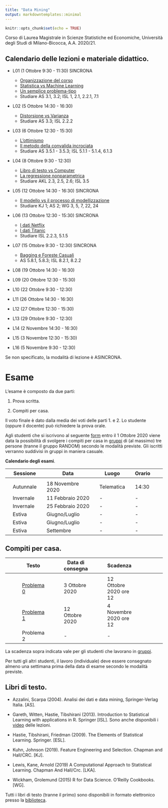 ```yaml
---
title: "Data Mining"
output: markdowntemplates::minimal
---
```


```r
knitr::opts_chunk$set(echo = TRUE)
```

Corso di Laurea Magistrale in Scienze Statistiche ed Economiche, Università degli Studi di Milano-Bicocca, A.A. 2020/21.

## Calendario delle lezioni e materiale didattico.

* L01 (1 Ottobre 9:30 - 11:30) SINCRONA
  * [Organizzazione del corso](docs/lezioni/L01/Organizzazione.html)
  * [Statistica vs Machine Learning](docs/lezioni/L01/Introduzione.html)
  * [Un semplice problema-tipo](docs/lezioni/L01/ProblemaTipo.html)
  * Studiare AS 3.1, 3.2; ISL 1, 2.1, 2.2.1, 7.1
  
* L02 (5 Ottobre 14:30 - 16:30)
  * [Distorsione vs Varianza](docs/lezioni/L02/DistorsioneVsVarianza.html)
  * Studiare AS 3.3; ISL 2.2.2
  
* L03 (6 Ottobre 12:30 - 15:30)
  * [L'ottimismo](docs/lezioni/L03/Ottimismo.html)
  * [Il metodo della convalida incrociata](docs/lezioni/L03/ConvalidaIncrociata.html)
  * Studiare AS 3.5.1 - 3.5.3; ISL 5.1.1 - 5.1.4, 6.1.3
  
* L04 (8 Ottobre 9:30 - 12:30) 
  * [Libro di testo vs Computer](docs/lezioni/L04/LibroVsComputer.html)
  * [La regressione nonparametrica](docs/lezioni/L04/kNN.html)
  * Studiare AKL 2.3, 2.5, 2.6; ISL 3.5

* L05 (12 Ottobre 14:30 - 16:30) SINCRONA
  * [Il modello vs il processo di modellizzazione](docs/lezioni/L05/ModelVsPM.html)
  * Studiare KJ 1; AS 2; WG 3, 5, 7, 22, 24

* L06 (13 Ottobre 12:30 - 15:30) SINCRONA
  * [I dati Netflix](docs/lezioni/L06/Netflix.html)
  * [I dati Titanic](docs/lezioni/L06/Titanic.html)
  * Studiare ISL 2.2.3, 5.1.5

* L07 (15 Ottobre 9:30 - 12:30) SINCRONA
  * [Bagging e Foreste Casuali](docs/lezioni/L07/BaggingFC.html)
  * AS 5.8.1, 5.8.3; ISL 8.2.1, 8.2.2

* L08 (19 Ottobre 14:30 - 16:30) 

* L09 (20 Ottobre 12:30 - 15:30) 

* L10 (22 Ottobre 9:30 - 12:30) 

* L11 (26 Ottobre 14:30 - 16:30) 

* L12 (27 Ottobre 12:30 - 15:30) 

* L13 (29 Ottobre 9:30 - 12:30) 

* L14 (2 Novembre 14:30 - 16:30) 

* L15 (3 Novembre 12:30 - 15:30) 

* L16 (5 Novembre 9:30 - 12:30) 


Se non specificato, la modalità di lezione è ASINCRONA.

# Esame

L'esame è composto da due parti:

1. Prova scritta.

2. Compiti per casa.

Il voto finale è dato dalla media dei voti delle parti 1. e 2. Lo studente (oppure il docente) può richiedere la prova orale.

Agli studenti che si iscrivono al seguente [form](https://docs.google.com/forms/d/e/1FAIpQLSdOOTc_IcCx8Nzv7JhxqIcs7C3nvTv9mdUS3PpMSMpF7thNxQ/viewform?usp=sf_link) entro il 1 Ottobre 2020 viene data la possibilità di svolgere i compiti per casa in [gruppi](docs/hw/gruppiDM.pdf) di (al massimo) tre persone (tranne il gruppo RANDOM) secondo le modalità previste. Gli iscritti verranno suddivisi in gruppi in maniera casuale. 

**Calendario degli esami**.

|| Sessione || Data || Luogo || Orario ||
|-|-|-|-|-|-|-|-|-|-|
||  || ||  ||  || ||
|| Autunnale || 18 Novembre 2020 || Telematica ||  14:30||
|| Invernale || 11 Febbraio 2020 || - || -  ||
|| Invernale || 25 Febbraio 2020 || -  || - ||
|| Estiva || Giugno/Luglio || - || -  ||
|| Estiva || Giugno/Luglio  || -  || -  ||
|| Estiva || Settembre  || -  || -  ||

## Compiti per casa.

|| Testo || Data di consegna || Scadenza ||
|-|-|-|-|-|-|-|-|
||  || ||  ||  ||
|| [Problema 0](docs/hw/Problema0.pdf) || 3 Ottobre 2020 || 12 Ottobre 2020 ore 12 ||
|| [Problema 1](docs/hw/Problema1.pdf) ||  12 Ottobre 2020 || 4 Novembre 2020 ore 12 ||
|| Problema 2 ||  - || - ||

La scadenza sopra indicata vale per gli studenti che lavorano in [gruppi](docs/hw/gruppiDM.pdf). 

Per tutti gli altri studenti, il lavoro (individuale) deve essere consegnato almeno una settimana prima della data di esame secondo le modalità previste. 


## Libri di testo.

* Azzalini, Scarpa (2004). Analisi dei dati e data mining, Springer-Verlag Italia. [AS].

* Gareth, Witten, Hastie, Tibshirani (2013). Introduction to Statistical Learning with applications in R. Springer [ISL]. Sono anche disponibili i [video](https://www.r-bloggers.com/2014/09/in-depth-introduction-to-machine-learning-in-15-hours-of-expert-videos/) delle lezioni. 

* Hastie, Tibshirani, Friedman (2009). The Elements of Statistical Learning. Springer. [ESL].

* Kuhn, Johnson (2019). Feature Engineering and Selection. Chapman and Hall/CRC. [KJ].

* Lewis, Kane, Arnold (2019) A Computational Approach to Statistical Learning. Chapman And Hall/Crc. [LKA].

* Wickham, Grolemund (2015) R for Data Science. O'Reilly Cookbooks. [WG].

Tutti i libri di testo (tranne il primo) sono disponibili in formato elettronico presso la [biblioteca](https://www.biblio.unimib.it/it/risorse/accesso-alle-risorse-remoto).

